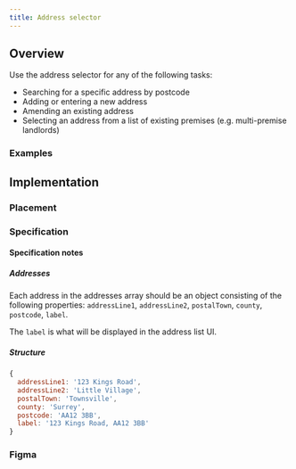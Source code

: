 ```yaml
---
title: Address selector
---
```





## Overview

<CompDetails name={componentName} />

Use the address selector for any of the following tasks:

- Searching for a specific address by postcode
- Adding or entering a new address
- Amending an existing address
- Selecting an address from a list of existing premises (e.g. multi-premise landlords)

### Examples

<Tabs>
  <TabItem label="Standard">
    <ExampleViewer type="standard" />
  </TabItem>
  <TabItem label="Allow manual address">
    <ExampleViewer type="standard-allow-manual-address" />
  </TabItem>
  <TabItem label="Single address">
    <ExampleViewer type="standard-addresses-single" />
  </TabItem>
  <TabItem label="Multiple addresses">
    <ExampleViewer type="standard-addresses-multiple" />
  </TabItem>
  <TabItem label="Many addresses">
    <ExampleViewer type="standard-addresses-many" />
  </TabItem>
</Tabs>

## Implementation

### Placement

<Placement name={componentName} />

### Specification

<Specification name={componentName} />

#### Specification notes

##### Addresses

Each address in the addresses array should be an object consisting of the following properties: `addressLine1`, `addressLine2`, `postalTown`, `county`, `postcode`, `label`.

The `label` is what will be displayed in the address list UI.

##### Structure

```js
{
  addressLine1: '123 Kings Road',
  addressLine2: 'Little Village',
  postalTown: 'Townsville',
  county: 'Surrey',
  postcode: 'AA12 3BB',
  label: '123 Kings Road, AA12 3BB'
}
```

### Figma

<Figma name={componentName} />
